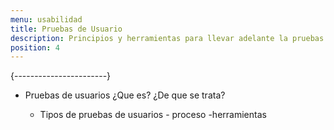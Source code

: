 ```yaml
---
menu: usabilidad
title: Pruebas de Usuario
description: Principios y herramientas para llevar adelante la pruebas de usuarios
position: 4
---
```


 {-----------------------}
- Pruebas de usuarios
      ¿Que es?
      ¿De que se trata?
      
     - Tipos de pruebas de usuarios
      - proceso
      -herramientas
